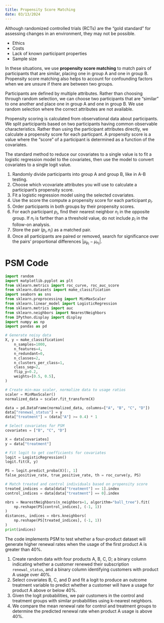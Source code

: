 ```yaml
---
title: Propensity Score Matching
date: 03/13/2024
---
```


Although randomized controlled trials (RCTs) are the "gold standard" for assessing changes in an environment, they may not be possible.

-   Ethics
-   Costs
-   Lack of known participant properties
-   Sample size

In these situations, we use **propensity score matching** to match pairs of participants that are similar, placing one in group A and one in group B. Propensity score matching also helps to account for confounding factors when we are unsure if there are between two groups.

Participants are defined by multiple attributes. Rather than choosing through random selection, we can choose two participants that are "similar" to one another and place one in group A and one in group B. We use random selection where the correct attributes are not available.

Propensity scoring is calculated from observational data about participants. We split participants based on two participants having common observable characteristics. Rather than using the participant attributes directly, we calculate a propensity score for each particpant. A propensity score is a value where the "score" of a participant is determined as a function of the covariates.

The standard method to reduce our covariates to a single value is to fit a logistic regression model to the covariates, then use the model to convert covariates to a single logit value. 

1.  Randomly divide participants into group A and group B, like in A-B testing.
2.  Choose which vcovariate attributes you will use to calculate a participant's propensity score.
3.  Fit a logistic regression model using the selected covariates.
4.  Use the score the compute a propensity score for each participant $p_i$.
5.  Order participants in both groups by their propensity scores.
6.  For each participant $p_i$, find their nearest neighbor $n_i$ in the opposite group. If $n_i$ is farther than a threshold value, do not include $p_i$ in the follow-on analysis.
7.  Store the pair $(p_i, n_i)$ as a matched pair.
8.  Once all participants are paired or removed, search for significance over the pairs' proportional differences $|\mu_{p_i} - \mu_{n_i}|$.

# PSM Code

```python
import random
import matplotlib.pyplot as plt 
from sklearn.metrics import roc_curve, roc_auc_score
from sklearn.datasets import make_classification
import seaborn as sns
from sklearn.preprocessing import MinMaxScaler
from sklearn.linear_model import LogisticRegression
from sklearn.metrics import auc
from sklearn.neighbors import NearestNeighbors
from IPython.display import display
import numpy as np
import pandas as pd

# Generate noisy data
X, y = make_classification(
    n_samples=1000,
    n_features=4,
    n_redundant=0,
    n_classes=2,
    n_clusters_per_class=1,
    class_sep=2,
    flip_y=0.2,
    weights=[0.5, 0.5],
)

# Create min-max scaler, normalize data to usage ratios
scaler = MinMaxScaler()
normalized_data = scaler.fit_transform(X)

data = pd.DataFrame(normalized_data, columns=["A", "B", "C", "D"])
data["renewal_status"] = y
data["treatment"] = (data["A"] >= 0.4) * 1

# Select covariates for PSM
covariates = ["B", "C", "D"]

X = data[covariates]
y = data["treatment"]

# Fit logit to get coefficients for covariates
logit = LogisticRegression()
logit.fit(X, y)

PS = logit.predict_proba(X)[:, 1]
false_positive_rate, true_positive_rate, th = roc_curve(y, PS)

# Match treated and control individuals based on propensity score
treated_indices = data[data["treatment"] == 1].index
control_indices = data[data["treatment"] == 0].index

nbrs = NearestNeighbors(n_neighbors=1, algorithm="ball_tree").fit(
    np.reshape(PS[control_indices], (-1, 1))
)
distances, indices = nbrs.kneighbors(
    np.reshape(PS[treated_indices], (-1, 1))
)
print(indices)
```

The code implements PSM to test whether a four-product dataset will generate higher renewal rates when the usage of the first product A is greater than 40%.

1.  Create random data with four products A, B, C, D; a binary column indicating whether a customer renewed their subscription `renewal_status`, and a binary column identifying customers with product A usage over 40%.
2.  Select covariates B, C, and D and fit a logit to produce an outcome treatment variable to predict whether a customer will have a usage for product A above or below 40%.
3.  Given the logit probabilities, we pair customers in the control and treatment groups with similar probabilities using k-nearest neighbors.
4.  We compare the mean renewal rate for control and treatment groups to determine the predicted renewal rate when product A usage is above 40%.